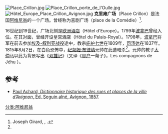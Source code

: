[[File:Place_Crillon.jpg|thumb]]
[[File:Place_Crillon_porte_de_l'Oulle.jpg|thumb]]
[[File:Hôtel_Europe_Place_Crillon_Avignon.jpg|thumb]]
'''克里雍广场'''（Place Crillon）是法国[[阿维尼翁|阿维尼翁]]的一个广场。曾经称为喜剧广场（place de la Comédie）<ref name="JG226">Joseph Girard, {{opcit}}, {{p.|226}}.</ref>.

16世纪到19世纪，广场北侧是[[欧洲酒店_(阿维尼翁)|欧洲酒店]]（Hôtel d'Europe）。1799年[[拿破仑·波拿巴|波拿巴]]曾经入住。在其对面，曾经开设皇宫酒店（Hôtel du Palais-Royal）。1798年，[[波拿巴|波拿巴]]将军在前去参加[[埃及-叙利亚战役|埃及-叙利亚战役]]途中，教宗[[庇护七世|庇护七世]]在1809年，[[司汤达|司汤达]]在1837年。1815年8月2日，在白色恐怖中，[[纪尧姆·布律纳|纪尧姆·布律纳]]元帅在此遭暗杀<ref name="JG226"></ref>。元帅的教子[[大仲马|大仲马]]以此为背景写出《[[双雄记|双雄记]]》（又译《[[耶户|耶户]]一帮子》，Les compagnons de Jéhu ）。

== 参考 ==
<references />
*[http://books.google.fr/books?id=2YIEAAAAQAAJ&printsec=titlepage#v=onepage&q=&f=false Paul Achard, ''Dictionnaire historique des rues et places de la ville d’Avignon'', Éd. Seguin aîné, Avignon, 1857]{{Wayback|url=http://books.google.fr/books?id=2YIEAAAAQAAJ&printsec=titlepage#v=onepage&q=&f=false |date=20140427200340 }}. 
[[分类:阿维尼翁|分类:阿维尼翁]]